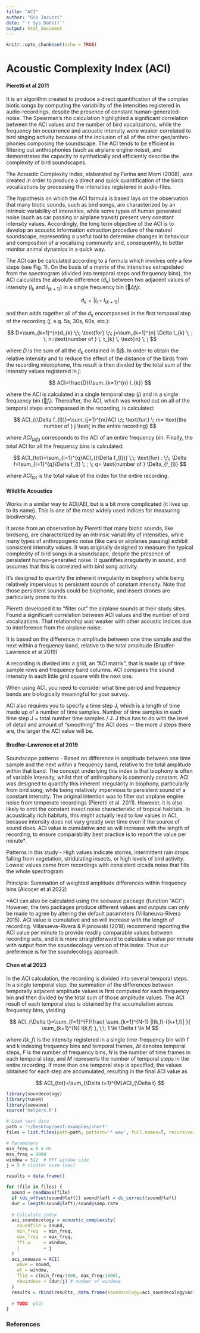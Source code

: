 ```yaml
---
title: "ACI"
author: "Gio Jacuzzi"
date: "`r Sys.Date()`"
output: html_document
---
```


```r
knitr::opts_chunk$set(echo = TRUE)
```

# Acoustic Complexity Index (ACI)

#### Pieretti et al 2011

It is an algorithm created to produce a direct quantification of the complex biotic songs by computing the variability of the intensities registered in audio-recordings, despite the presence of constant human-generated-noise. The Spearman's rho calculation highlighted a significant correlation between the ACI values and the number of bird vocalizations, while the frequency bin occurrence and acoustic intensity were weaker correlated to bird singing activity because of the inclusion of all of the other geo/anthro-phonies composing the soundscape. The ACI tends to be efficient in filtering out anthrophonies (such as airplane engine noise), and demonstrates the capacity to synthetically and efficiently describe the complexity of bird soundscapes.

The Acoustic Complexity Index, elaborated by Farina and Morri (2008), was created in order to produce a direct and quick quantification of the birds vocalizations by processing the intensities registered in audio-files.

The hypothesis on which the ACI formula is based lays on the observation that many biotic sounds, such as bird songs, are characterized by an intrinsic variability of intensities, while some types of human generated noise (such as car passing or airplane transit) present very constant intensity values. Accordingly, the long term objective of the ACI is to develop an acoustic information extraction procedure of the natural soundscape, representing a useful tool to determine changes in behaviour and composition of a vocalizing community and, consequently, to better monitor animal dynamics in a quick way.

The ACI can be calculated according to a formula which involves only a few steps (see Fig. 1). On the basis of a matrix of the intensities extrapolated from the spectrogram (divided into temporal steps and frequency bins), the ACI calculates the absolute difference ($d_{k}$) between two adjacent values of intensity ($I_{k}$ and $I_{(k+1)}$) in a single frequency bin ($\Delta f_{l}$):

$$
d_{k}=|I_{l}-I_{(k+1)}|
$$

and then adds together all of the $d_{k}$ encompassed in the first temporal step of the recording ($j$, e.g. 5s, 30s, 60s, etc.):

$$
D=\sum_{k=1}^{n}d_{k} \;\; \text{for} \;\; j=\sum_{k=1}^{n} \Delta t_{k} \; ; \; n=\text{number of } \; t_{k} \; \text{in} \; j
$$

where $D$ is the sum of all the $d_{k}$ contained in \$j\$. In order to obtain the relative intensity and to reduce the effect of the distance of the birds from the recording microphone, this result is then divided by the total sum of the intensity values registered in $j$:

$$
ACI=\frac{D}{\sum_{k=1}^{n} I_{k}}
$$

where the ACI is calculated in a single temporal step ($j$) and in a single frequency bin ($f_{l}$). Thereafter, the ACI, which was worked out on all of the temporal steps encompassed in the recording, is calculated:

$$
ACI_{(\Delta f_{l})}=\sum_{j=1}^{m}ACI \;\; \text{for:} \; m= \text{the number of } j \text{ in the entire recording}
$$

where $ACI_{(\Delta f_{l})}$ corresponds to the ACI of an entire frequency bin. Finally, the total ACI for all the frequency bins is calculated:

$$
ACI_{tot}=\sum_{l=1}^{q}ACI_{(\Delta f_{l})} \;\; \text{for} : \;\; \Delta f=\sum_{l=1}^{q}\Delta f_{l} \; ; \; q= \text{number of } \Delta_{f_{l}}
$$

where $ACI_{tot}$ is the total value of the index for the entire recording.

#### Wildlife Acoustics

Works in a similar way to ADI/AEI, but is a bit more complicated (it lives up to its name). This is one of the most widely used indices for measuring biodiversity.

It arose from an observation by Pieretti that many biotic sounds, like birdsong, are characterized by an intrinsic variability of intensities, while many types of anthropogenic noise (like cars or airplanes passing) exhibit consistent intensity values. It was originally designed to measure the typical complexity of bird songs in a soundscape, despite the presence of persistent human-generated noise. It quantifies irregularity in sound, and assumes that this is correlated with bird song activity.

It's designed to quantify the inherent irregularity in biophony while being relatively impervious to persistent sounds of constant intensity. Note that those persistent sounds could be biophonic, and insect drones are particularly prone to this.

Pieretti developed it to "filter out" the airplane sounds at their study sites. Found a significant correlation between ACI values and the number of bird vocalizations. That relationship was weaker with other acoustic indices due to interference from the airplane noise.

It is based on the difference in amplitude between one time sample and the next within a frequency band, relative to the total amplitude (Bradfer-Lawrence et al 2019)

A recording is divided into a grid, an "ACI matrix", that is made up of time sample rows and frequency band columns. ACI compares the sound intensity in each little grid square with the next one.

When using ACI, you need to consider what time period and frequency bands are biologically meaningful for your survey.

ACI also requires you to specify a time step J, which is a length of time made up of a number of time samples. Number of time samples in each time step J = total number time samples / J. J thus has to do with the level of detail and amount of "smoothing" the ACI does \-- the more J steps there are, the larger the ACI value will be.

#### Bradfer-Lawrence et al 2019

Soundscape patterns - Based on difference in amplitude between one time sample and the next within a frequency band, relative to the total amplitude within that band. The concept underlying this index is that biophony is often of variable intensity, whilst that of anthrophony is commonly constant. ACI was designed to quantify this inherent irregularity in biophony, particularly from bird song, while being relatively impervious to persistent sound of a constant intensity. The original intention was to filter out airplane engine noise from temperate recordings (Pieretti et al. 2011). However, it is also likely to omit the constant insect noise characteristic of tropical habitats. In acoustically rich habitats, this might actually lead to low values in ACI, because intensity does not vary greatly over time even if the source of sound does. ACI value is cumulative and so will increase with the length of recording; to ensure comparability best practice is to report the value per minute\*.

Patterns in this study - High values indicate storms, intermittent rain drops falling from vegetation, stridulating insects, or high levels of bird activity. Lowest values came from recordings with consistent cicada noise that fills the whole spectrogram.

Principle: Summation of weighted amplitude differences within frequency bins (Alcocer et al 2022)

\*ACI can also be calculated using the seewave package (function "ACI"). However, the two packages produce different values and outputs can only be made to agree by altering the default parameters (Villaneuva-Rivera 2015). ACI value is cumulative and so will increase with the length of recording. Villanueva-Rivera & Pijanowski (2018) recommend reporting the ACI value per minute to provide readily comparable values between recording sets, and it is more straightforward to calculate a value per minute with output from the soundecology version of this index. Thus our preference is for the soundecology approach.

#### Chen et al 2023

In the ACI calculation, the recording is divided into several temporal steps. In a single temporal step, the summation of the differences between temporally adjacent amplitude values is first computed for each frequency bin and then divided by the total sum of those amplitude values. The ACI result of each temporal step is obtained by the accumulation across frequency bins, yielding

$$
ACI_{\Delta t}=\sum_{f=1}^{F}\frac{ \sum_{k=1}^{N-1} |I(k,f)-I(k+1,f)| }{ \sum_{k=1}^{N} I(k,f) }, \;\; 1 \le \Delta t \le M  
$$

where $I(k, f)$ is the intensity registered in a single time-frequency bin with f and k indexing frequency bins and temporal frames, $\Delta t$ denotes temporal steps, $F$ is the number of frequency bins, $N$ is the number of time frames in each temporal step, and $M$ represents the number of temporal steps in the entire recording. If more than one temporal step is specified, the values obtained for each step are accumulated, resulting in the final ACI value as

$$
ACI_{tot}=\sum_{\Delta t=1}^{M}ACI_{\Delta t}
$$

```r
library(soundecology)
library(tuneR)
library(seewave)
source('helpers.R')

# Load test data
path = '~/Desktop/oesf-examples/short'
files = list.files(path=path, pattern='*.wav', full.names=T, recursive=T)

# Parameters
min_freq = 0 # Hz
max_freq = 8000
window = 512  # FFT window size
j = 5 # cluster size (sec)

results = data.frame()

for (file in files) {
  sound = readWave(file)
  if (dc_offset(sound@left)) sound@left = dc_correct(sound@left)
  dur = length(sound@left)/sound@samp.rate
  
  # Calculate index
  aci_soundecology = acoustic_complexity(
    soundfile = sound,
    min_freq  = min_freq,
    max_freq  = max_freq,
    fft_w     = window,
    j         = j
  )
  aci_seewave = ACI(
    wave = sound,
    wl = window,
    flim = c(min_freq/1000, max_freq/1000),
    nbwindows = (dur/j) # number of windows
  )
  results = rbind(results, data.frame(soundecology=aci_soundecology$AciTotAll_left, seewave=aci_seewave))
  
  # TODO: plot
}
```

### References
